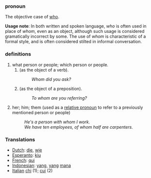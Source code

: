 ===pronoun===
The objective case of [[who]]. 

'''Usage note''': In both written and spoken language, ''who'' is often used in place of ''whom'', even as an object, although such usage is considered gramatically incorrect by some. The use of ''whom'' is characteristic of a formal style, and is often considered stilted in informal conversation.

===definitions===
#what person or people; which person or people.
##(as the object of a verb).
##:''Whom did you ask?''
##(as the object of a preposition).
##:''To whom are you referring?''
#her; him; them (used as a [[relative pronoun]] to refer to a previously mentioned person or people)
#:''He's a person with whom I work.''
#:''We have ten employees, of whom half are carpenters.''

===Translations===

*[[Dutch]]: [[die]], [[wie]]
*[[Esperanto]]: [[kiu]]
*[[French]]: [[qui]]
*[[Indonesian]]: [[yang]], [[yang]] [[mana]]
*[[Italian]] [[chi]] (1); [[cui]] (2)